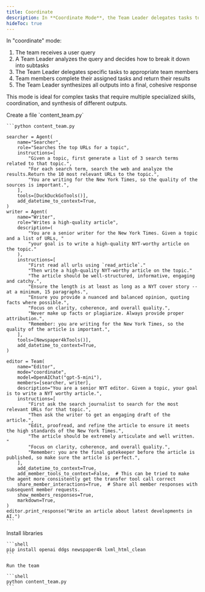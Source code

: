 ```yaml
---
title: Coordinate
description: In **Coordinate Mode**, the Team Leader delegates tasks to team members and synthesizes their outputs into a cohesive response.
hideToc: true
---
```


In "coordinate" mode:

1. The team receives a user query
2. A Team Leader analyzes the query and decides how to break it down into subtasks
3. The Team Leader delegates specific tasks to appropriate team members
4. Team members complete their assigned tasks and return their results
5. The Team Leader synthesizes all outputs into a final, cohesive response

This mode is ideal for complex tasks that require multiple specialized skills, coordination, and synthesis of different outputs.

<Steps>
  <Step title="Create a coordinate mode team">
    Create a file `content_team.py`

    ```python content_team.py

    searcher = Agent(
        name="Searcher",
        role="Searches the top URLs for a topic",
        instructions=[
            "Given a topic, first generate a list of 3 search terms related to that topic.",
            "For each search term, search the web and analyze the results.Return the 10 most relevant URLs to the topic.",
            "You are writing for the New York Times, so the quality of the sources is important.",
        ],
        tools=[DuckDuckGoTools()],
        add_datetime_to_context=True,
    )
    writer = Agent(
        name="Writer",
        role="Writes a high-quality article",
        description=(
            "You are a senior writer for the New York Times. Given a topic and a list of URLs, "
            "your goal is to write a high-quality NYT-worthy article on the topic."
        ),
        instructions=[
            "First read all urls using `read_article`."
            "Then write a high-quality NYT-worthy article on the topic."
            "The article should be well-structured, informative, engaging and catchy.",
            "Ensure the length is at least as long as a NYT cover story -- at a minimum, 15 paragraphs.",
            "Ensure you provide a nuanced and balanced opinion, quoting facts where possible.",
            "Focus on clarity, coherence, and overall quality.",
            "Never make up facts or plagiarize. Always provide proper attribution.",
            "Remember: you are writing for the New York Times, so the quality of the article is important.",
        ],
        tools=[Newspaper4kTools()],
        add_datetime_to_context=True,
    )

    editor = Team(
        name="Editor",
        mode="coordinate",
        model=OpenAIChat("gpt-5-mini"),
        members=[searcher, writer],
        description="You are a senior NYT editor. Given a topic, your goal is to write a NYT worthy article.",
        instructions=[
            "First ask the search journalist to search for the most relevant URLs for that topic.",
            "Then ask the writer to get an engaging draft of the article.",
            "Edit, proofread, and refine the article to ensure it meets the high standards of the New York Times.",
            "The article should be extremely articulate and well written. "
            "Focus on clarity, coherence, and overall quality.",
            "Remember: you are the final gatekeeper before the article is published, so make sure the article is perfect.",
        ],
        add_datetime_to_context=True,
        add_member_tools_to_context=False,  # This can be tried to make the agent more consistently get the transfer tool call correct
        share_member_interactions=True,  # Share all member responses with subsequent member requests.
        show_members_responses=True,
        markdown=True,
    )
    editor.print_response("Write an article about latest developments in AI.")
    ```
  </Step>

  <Step title="Run the team">
    Install libraries

    ```shell
    pip install openai ddgs newspaper4k lxml_html_clean
    ```

    Run the team

    ```shell
    python content_team.py
    ```
  </Step>
</Steps>
